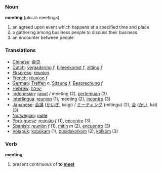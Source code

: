 ===Noun===

'''meeting''' (plural: meetings)

# an agreed upon event which happens at a specified time and place
# a gathering among business people to discuss their business
# an encounter between people

=== Translations ===
*[[Chinese]]: [[会见]]
*[[Dutch]]: [[vergadering]] ''f'', [[bijeenkomst]] ''f'', [[zitting]] ''f''
*[[Ekspreso]]: [[reunion]]
*[[French]]: [[réunion]] ''f''
*[[German]]: [[Treffen]] ''n'', [[Sitzung]] ''f'', [[Besprechung]] ''f''
*[[Hebrew]]: [[ישיבה]]
*[[Indonesian]]: [[rapat]] / meeting (2), [[temu|pertemuan]] (3)
*[[Interlingua]]: [[reunion]] (1), meeting (2), [[incontro]] (3)
*[[Japanese]]: [[会議]] ([[かいぎ]], kaigi) / [[ミーティング]] (mītingu) (2), [[会]] ([[かい]], kai) (3)
*[[Norwegian]]: [[møte]]
*[[Portuguese]]: [[reunião]] ''f'' (1), [[encontro]] (3)
*[[Spanish]]: [[reunión]] ''f'' (1), [[mitin]] ''m'' (2), [[encuentro]] (3)
*[[Volapük]]: [[kobükam]] (1), [[büsidakolköm]] (2), [[kolköm]] (3)

===Verb===

'''meeting'''

#present continuous of '''to [[meet]]'''